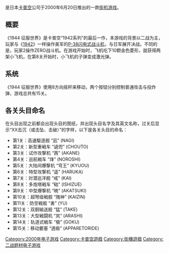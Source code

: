 {{NoteTA
| G1 = Games
}}
{{Infobox VG
|title= 1944 征服世界
|english= 1944: The Loop Master
|image= 
|caption= 
|developer= [[卡普空|卡普空]]
|publisher= [[卡普空|卡普空]]
|designer=
|series= 1942系列
|engine=  
|released= 大型電玩：2000年6月20日
|genre= 横向射擊
|modes= 一至二人同時遊戲
|platforms= [[大型電玩|大型電玩]]
}}

{{Vgname|1944 征服世界|en=1944: The Loop Master}}是日本[[卡普空|卡普空]]公司于2000年6月20日推出的一款[[街机游戏|街机游戏]]。

== 概要 ==
《1944 征服世界》是卡普空“1942系列”的最后一作，本游戏的背景以二战为主，玩家与《[[1942_(游戏)|1942]]》一样操作美军的[[P-38闪电式战斗机|P-38闪电式战斗机]]，与日军展开决战。不同的是，玩家2操作ZERO战斗机。在游戏开始时，飞机吃下10颗金色菱形，就获得两架小飞机，在第8关开始时，小飞机的子弹变成激光弹。

== 系统 ==
《1944 征服世界》使用8方向摇杆来移动，两个按钮分别控制普通攻击与投炸弹，游戏总共有15关。

== 各关头目命名 ==
在头目出现之前都会出现头目的图纸，并出现头目名字及其英文名称，过关后显示“XX击沉（或击坠、击破）”的字样，以下是各关头目的命名：

* 第1关：高速駆逐舰 “凪” (NAGI)
* 第2关：新型重戦车 “遉兜” (CHOUTO)
* 第3关：试作攻撃机 “茜” (AKANE)
* 第4关：巡航戦车 “烽” (NOROSHI)
* 第5关：大陆间爆撃机 “穹王” (KYUOU)
* 第6关：特型攻撃机 “遥” (HARUKA)
* 第7关：対潜巡洋舰 “戒” (KAI)
* 第8关：多炮塔戦车 “础” (ISHIZUE)
* 第9关：中型爆撃机 “暁” (AKATSUKI)
* 第10关：超弩级戦舰 “隗神” (KAIZIN)
* 第11关：防空戦舰 “勇” (YU)
* 第12关：双胴输送舰 “猛” (TAKE)
* 第13关：大型戦闘机 “岚” (ARASHI)
* 第14关：轨道式戦车 “极” (GOKU)
* 第15关：移动要塞 “遖砦” (APPARETORIDE)

[[Category:2000年电子游戏|Category:2000年电子游戏]]
[[Category:卡普空遊戲|Category:卡普空遊戲]]
[[Category:街機遊戲|Category:街機遊戲]]
[[Category:二战题材电子游戏|Category:二战题材电子游戏]]